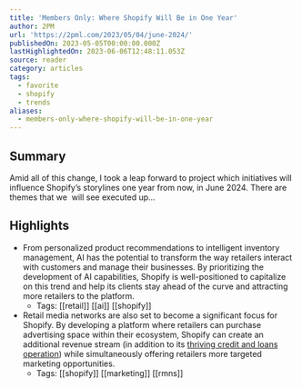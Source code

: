 ```yaml
---
title: 'Members Only: Where Shopify Will Be in One Year'
author: 2PM
url: 'https://2pml.com/2023/05/04/june-2024/'
publishedOn: 2023-05-05T00:00:00.000Z
lastHighlightedOn: 2023-06-06T12:48:11.053Z
source: reader
category: articles
tags:
  - favorite
  - shopify
  - trends
aliases:
  - members-only-where-shopify-will-be-in-one-year
---
```

## Summary

Amid all of this change, I took a leap forward to project which initiatives will influence Shopify’s storylines one year from now, in June 2024. There are themes that we  will see executed up…

## Highlights
- From personalized product recommendations to intelligent inventory management, AI has the potential to transform the way retailers interact with customers and manage their businesses. By prioritizing the development of AI capabilities, Shopify is well-positioned to capitalize on this trend and help its clients stay ahead of the curve and attracting more retailers to the platform.
    - Tags: [[retail]] [[ai]] [[shopify]] 
- Retail media networks are also set to become a significant focus for Shopify. By developing a platform where retailers can purchase advertising space within their ecosystem, Shopify can create an additional revenue stream (in addition to its [thriving credit and loans operation](https://2pml.com/2022/11/07/workingcapital/)) while simultaneously offering retailers more targeted marketing opportunities.
    - Tags: [[shopify]] [[marketing]] [[rmns]]
